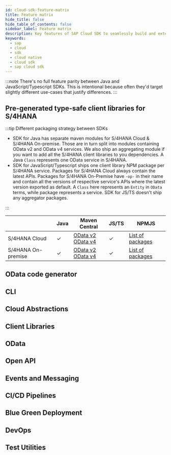 ```yaml
---
id: cloud-sdk-feature-matrix
title: Feature matrix
hide_title: false
hide_table_of_contents: false
sidebar_label: Feature matrix
description: Key features of SAP Cloud SDK to seamlessly build and extend SAP services and applications.
keywords:
  - sap
  - cloud
  - sdk
  - cloud native
  - cloud sdk
  - sap cloud sdk
---
```


:::note
There's no full feature parity between Java and JavaScript/Typescript SDKs.
This is intentional because often they'd target slightly different use-cases that justify differences.
:::

## Pre-generated type-safe client libraries for S/4HANA

:::tip Different packaging strategy between SDKs

- SDK for Java has separate maven modules for S/4HANA Cloud & S/4HANA On-premise.
  Those are in turn split into modules containing OData v2 and OData v4 services.
  We also ship an aggregating module if you want to add all the S/4HANA client libraries to you dependencies.
  A Java `Class` represents one OData service in S/4HANA.
- SDK for JavaScript/Typescript ships one client library NPM package per S/4HANA service.
  Packages for S/4HANA Cloud always contain the latest APIs.
  Packages for S/4HANA On-Premise have `-op-` in their name and contain all the versions of respective service's APIs where the latest version exported as default.
  A `Class` here represents an `Entity` in `OData` terms, while package represents a service.
  SDK for JS/TS doesn't ship any aggregator packages.

:::

|                    | Java    | Maven Central                                                                                                                                                            | JS/TS   | NPMJS                                                                         |
| ------------------ | ------- | ------------------------------------------------------------------------------------------------------------------------------------------------------------------------ | ------- | ----------------------------------------------------------------------------- |
| S/4HANA Cloud      | &check; | [OData v2](https://search.maven.org/search?q=a:s4hana-api-odata) <br/> [OData v4](https://search.maven.org/search?q=a:s4hana-api-odata-v4)                               | &check; | [List of packages](https://www.npmjs.com/search?q=%40sap%2Fcloud-sdk-vdm*)    |
| S/4HANA On-premise | &check; | [OData v2](https://search.maven.org/search?q=a:s4hana-api-odata-onpremise-2020) <br/> [OData v4](https://search.maven.org/search?q=a:s4hana-api-odata-v4-onpremise-2020) | &check; | [List of packages](https://www.npmjs.com/search?q=%40sap%2Fcloud-sdk-vdm-op*) |

## OData code generator

## CLI

## Cloud Abstractions

## Client Libraries

## OData

## Open API

## Events and Messaging

## CI/CD Pipelines

## Blue Green Deployment

## DevOps

## Test Utilities
